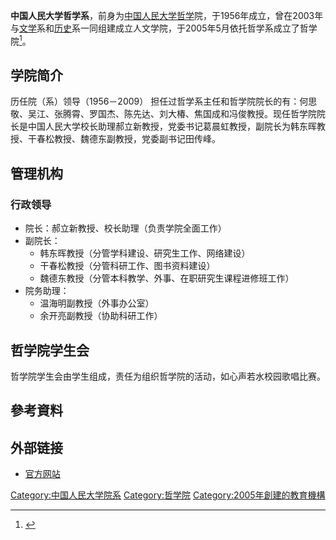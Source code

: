 '''中国人民大学哲学系'''，前身为[[中国人民大学|中国人民大学]][[哲学|哲学]]院，于1956年成立，曾在2003年与[[文学|文学]]系和[[历史|历史]]系一同组建成立人文学院，于2005年5月依托哲学系成立了哲学院<ref>{{Cite web|title=中国人民大学哲学院简介|url=http://phi.ruc.edu.cn/Index/news_cont/id/248.html|accessdate=2019-10-23|work=中国人民大学哲学院|archive-date=2020-01-25|archive-url=https://web.archive.org/web/20200125230715/http://phi.ruc.edu.cn/Index/news_cont/id/248.html|dead-url=no}}</ref>。

== 学院简介 ==  
历任院（系）领导（1956－2009）
担任过哲学系主任和哲学院院长的有：何思敬、吴江、张腾霄、罗国杰、陈先达、刘大椿、焦国成和冯俊教授。现任哲学院院长是中国人民大学校长助理郝立新教授，党委书记葛晨虹教授，副院长为韩东晖教授、干春松教授、魏德东副教授，党委副书记田传峰。

== 管理机构 ==  
=== 行政领导 === 
* 院长：郝立新教授、校长助理（负责学院全面工作）
* 副院长：
** 韩东晖教授（分管学科建设、研究生工作、网络建设）
** 干春松教授（分管科研工作、图书资料建设）
** 魏德东教授（分管本科教学、外事、在职研究生课程进修班工作）
*院务助理：
** 温海明副教授（外事办公室）
** 余开亮副教授（协助科研工作）

== 哲学院学生会 ==
哲学院学生会由学生组成，责任为组织哲学院的活动，如心声若水校园歌唱比赛。

== 參考資料 ==
{{reflist}}

== 外部链接 ==
* [http://phi.ruc.edu.cn/ 官方网站]{{Wayback|url=http://phi.ruc.edu.cn/ |date=20201020055020 }}

{{中国人民大学}}

[[Category:中国人民大学院系|Category:中国人民大学院系]]
[[Category:哲学院|Category:哲学院]]
[[Category:2005年創建的教育機構|Category:2005年創建的教育機構]]